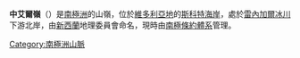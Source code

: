 {{Coord|78|21|S|163|18|E|source:GNIS|display=title}}

'''中艾爾嶺'''（{{lang-en|Central Aisle Ridge}}）是[[南極洲|南極洲]]的山嶺，位於[[維多利亞地|維多利亞地]]的[[斯科特海岸|斯科特海岸]]，處於[[雷內加爾冰川|雷內加爾冰川]]下游北岸，由[[新西蘭|新西蘭]]地理委員會命名，現時由[[南極條約體系|南極條約體系]]管理。

{{DEFAULTSORT:Central Aisle Ridge}}
[[Category:南極洲山脈|Category:南極洲山脈]]


{{ScottCoast-geo-stub}}